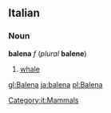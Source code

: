 ==Italian==
[[Category:it:Mammals]]

===Noun===
'''balena''' ''f'' (''plural'' '''balene''')

#[[whale]]

[[gl:Balena]]
[[ja:balena]]
[[pl:Balena]]
